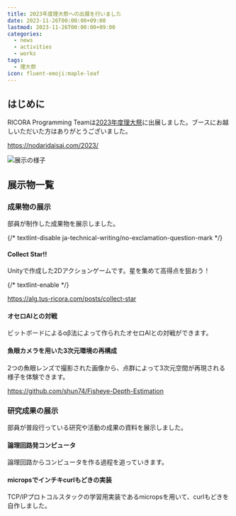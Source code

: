 ```yaml
---
title: 2023年度理大祭への出展を行いました
date: 2023-11-26T00:00:00+09:00
lastmod: 2023-11-26T00:00:00+09:00
categories:
  - news
  - activities
  - works
tags:
  - 理大祭
icon: fluent-emoji:maple-leaf
---
```


## はじめに

RICORA Programming Teamは[2023年度理大祭](https://nodaridaisai.com/2023/)に出展しました。ブースにお越しいただいた方はありがとうございました。

https://nodaridaisai.com/2023/

![展示の様子](https://github.com/ricora/alg.tus-ricora.com/assets/52315048/23c6cc57-ebe9-424c-bdaa-ca25bdd02829)

## 展示物一覧

### 成果物の展示

部員が制作した成果物を展示しました。

{/* textlint-disable ja-technical-writing/no-exclamation-question-mark */}

#### Collect Star!!

Unityで作成した2Dアクションゲームです。星を集めて高得点を狙おう！

{/* textlint-enable */}

https://alg.tus-ricora.com/posts/collect-star

#### オセロAIとの対戦

ビットボードによるαβ法によって作られたオセロAIとの対戦ができます。

#### 魚眼カメラを用いた3次元環境の再構成

2つの魚眼レンズで撮影された画像から、点群によって3次元空間が再現される様子を体験できます。

https://github.com/shun74/Fisheye-Depth-Estimation

### 研究成果の展示

部員が普段行っている研究や活動の成果の資料を展示しました。

#### 論理回路発コンピュータ

論理回路からコンピュータを作る過程を追っていきます。

#### micropsでインチキcurlもどきの実装

TCP/IPプロトコルスタックの学習用実装であるmicropsを用いて、curlもどきを自作しました。
